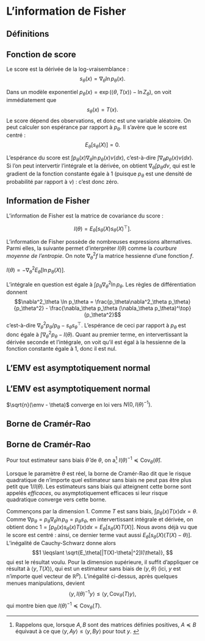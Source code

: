 # L'information de Fisher

## Définitions


:::{#def-score}

## Fonction de score

Le score est la dérivée de la log-vraisemblance : 
$$ s_\theta(x) = \nabla_\theta \ln p_\theta(x).$$

:::

Dans un modèle exponentiel $p_\theta(x) = \exp(\langle \theta, T(x)\rangle - \ln Z_\theta)$, on voit immédiatement que 
$$ s_\theta(x) =  T(x).$$
Le score dépend des observations, et donc est une variable aléatoire. On peut calculer son espérance par rapport à $p_\theta$. Il s'avère que le score est centré : 
$$E_\theta[s_\theta(X)]=0.$$

:::{.proof}

L'espérance du score est $\int p_\theta(x) \nabla_\theta \ln p_\theta(x) \nu(dx)$, c'est-à-dire $\int \nabla_\theta p_\theta(x)\nu(dx)$. Si l'on peut intervertir l'intégrale et la dérivée, on obtient $\nabla_\theta \int p_\theta d\nu$, qui est le gradient de la fonction constante égale à 1 (puisque $p_\theta$ est une densité de probabilité par rapport à $\nu$) : c'est donc zéro. 
:::



:::{#def-information}

## Information de Fisher

L'information de Fisher est la matrice de covariance du score : 

$$I(\theta) = E_\theta[s_\theta(X) s_\theta(X)^\top].$$

:::

L'information de Fisher possède de nombreuses expressions alternatives. Parmi elles, la suivante permet d'interpréter $I(\theta)$ comme la *courbure moyenne de l'entropie*. On note $\nabla^2_\theta f$ la matrice hessienne d'une fonction $f$. 

:::{#prp-courbure}

$I(\theta) = - \nabla^2_\theta E_\theta[ \ln p_\theta(X)].$

:::

:::{.proof}

L'intégrale en question est égale à $\int p_\theta \nabla_\theta^2\ln p_\theta$. Les règles de différentiation donnent 
$$\nabla^2_\theta \ln p_\theta = \frac{p_\theta\nabla^2_\theta p_\theta}{p_\theta^2} -  \frac{\nabla_\theta p_\theta (\nabla_\theta p_\theta)^\top}{p_\theta^2}$$
c'est-à-dire $\nabla^2_\theta p_\theta / p_\theta - s_\theta s_\theta^\top$. L'espérance de ceci par rapport à $p_\theta$ est donc égale à $\int \nabla^2_\theta p_\theta - I(\theta)$. Quant au premier terme, en intervertissant la dérivée seconde et l'intégrale, on voit qu'il est égal à la hessienne de la fonction constante égale à 1, donc il est nul. 
:::

## L'EMV est asymptotiquement normal



:::{#thm-emv-an}

## L'EMV est asymptotiquement normal

$\sqrt{n}(\emv - \theta)$ converge en loi vers $N(0,I(\theta)^{-1})$. 

:::

## Borne de Cramér-Rao



:::{#thm-cramer-rao}

## Borne de Cramér-Rao

Pour tout estimateur sans biais $\hat{\theta}$ de $\theta$, on a^[Rappelons que, lorsque $A,B$ sont des matrices définies positives, $A \preceq B$ équivaut à ce que $\langle y, Ay\rangle \leqslant \langle y, By\rangle$ pour tout $y$. ] $I(\theta)^{-1} \preceq \mathrm{Cov}_\theta(\hat{\theta})$. 

:::



Lorsque le paramètre $\theta$ est réel, la borne de Cramér-Rao dit que le risque quadratique de n'importe quel estimateur sans biais ne peut pas être plus petit que $1/I(\theta)$. Les estimateurs sans biais qui atteignent cette borne sont appelés *efficaces*, ou asymptotiquement efficaces si leur risque quadratique converge vers cette borne.  

:::{.proof}
Commençons par la dimension 1. Comme $T$ est sans biais, $\int p_\theta(x)T(x)dx=\theta$. Comme $\nabla p_\theta = p_\theta \nabla_\theta \ln p_\theta = p_\theta s_\theta$, en intervertissant intégrale et dérivée, on obtient donc $1 = \int p_\theta (x)s_\theta(x)T(x)dx = E_\theta[s_\theta(X)T(X)]$. Nous avons déjà vu que le score est centré : ainsi, ce dernier terme vaut aussi $E_\theta[s_\theta(X)(T(X) - \theta)]$. L'inégalité de Cauchy-Schwarz donne alors 
$$1 \leqslant \sqrt{E_\theta[|T(X)-\theta|^2]I(\theta)}, $$
qui est le résultat voulu. Pour la dimension supérieure, il suffit d'appliquer ce résultat à $\langle y, T(X)\rangle$, qui est un estimateur sans biais de $\langle y, \theta \rangle$ (ici, $y$ est n'importe quel vecteur de $\mathbb{R}^p$). L'inégalité ci-dessus, après quelques menues manipulations, devient 
$$\langle y, I(\theta)^{-1}y\rangle \leqslant \langle y, \mathrm{Cov}_\theta(T)y\rangle, $$
qui montre bien que $I(\theta)^{-1} \preceq \mathrm{Cov}_\theta(T)$. 
:::


